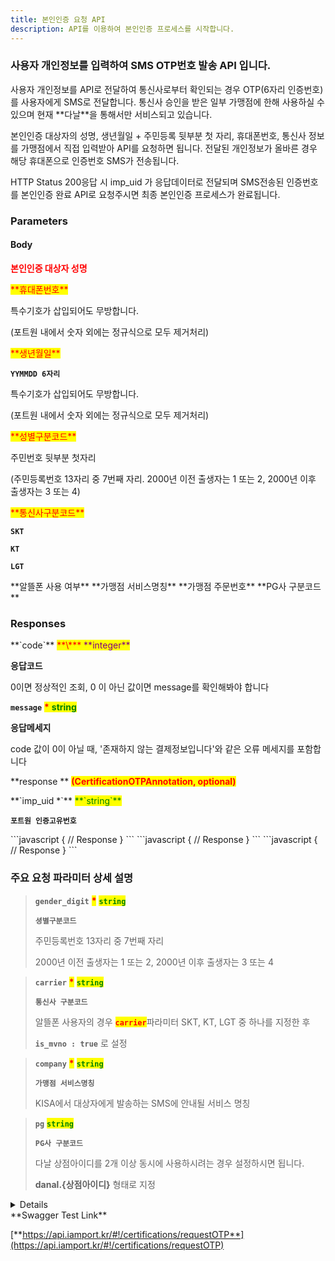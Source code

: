 ```yaml
---
title: 본인인증 요청 API
description: API를 이용하여 본인인증 프로세스를 시작합니다.
---
```




### 사용자 개인정보를 입력하여 SMS OTP번호 발송 API 입니다.

<Swagger method="post" path="/certifications/otp/request" baseUrl="https://api.iamport.kr" summary="본인인증을 위한 SMS OTP 번호를 발송합니다.">
<SwaggerDescription>
사용자 개인정보를 API로 전달하여 통신사로부터 확인되는 경우 OTP(6자리 인증번호)를 사용자에게 SMS로 전달합니다. 통신사 승인을 받은 일부 가맹점에 한해 사용하실 수 있으며 현재 **다날**을 통해서만 서비스되고 있습니다.

본인인증 대상자의 성명, 생년월일 + 주민등록 뒷부분 첫 자리, 휴대폰번호, 통신사 정보를 가맹점에서 직접 입력받아 API를 요청하면 됩니다. 전달된 개인정보가 올바른 경우 해당 휴대폰으로 인증번호 SMS가 전송됩니다.

HTTP Status 200응답 시 imp_uid 가 응답데이터로 전달되며 SMS전송된 인증번호를 본인인증 완료 API로 요청주시면 최종 본인인증 프로세스가 완료됩니다.

</SwaggerDescription>

### Parameters

#### Body

<SwaggerParameter required="true" name="name" type="String">
<mark style="color:red;">

**본인인증 대상자 성명**

</mark>

</SwaggerParameter>
<SwaggerParameter name="phone" type="String" required="true">
<mark style="color:red;"> **휴대폰번호** </mark>

특수기호가 삽입되어도 무방합니다.

(포트원 내에서 숫자 외에는 정규식으로 모두 제거처리)

</SwaggerParameter>
<SwaggerParameter name="birth" type="String" required="true">
<mark style="color:red;">**생년월일**</mark>

**`YYMMDD 6자리`**

특수기호가 삽입되어도 무방합니다.

(포트원 내에서 숫자 외에는 정규식으로 모두 제거처리)

</SwaggerParameter>
<SwaggerParameter name="gender_digit" type="String" required="true">
<mark style="color:red;">**성별구분코드**</mark>

주민번호 뒷부분 첫자리

(주민등록번호 13자리 중 7번째 자리. 2000년 이전 출생자는 1 또는 2, 2000년 이후 출생자는 3 또는 4)

</SwaggerParameter>
<SwaggerParameter name="carrier" type="String" required="true">
<mark style="color:red;">**통신사구분코드**</mark>

**`SKT`**

**`KT`**

**`LGT`**

</SwaggerParameter>
<SwaggerParameter name="is_mvno" type="Boolean">
**알뜰폰 사용 여부**

</SwaggerParameter>
<SwaggerParameter name="company" type="String">
**가맹점 서비스명칭**

 

</SwaggerParameter>
<SwaggerParameter name="merchant_uid" type="String">
**가맹점 주문번호**

</SwaggerParameter>
<SwaggerParameter name="pg" type="String">
**PG사 구분코드**

</SwaggerParameter>


### Responses

<SwaggerResponse status="200: OK" description="본인인증을 위한 대상자 정보 검증 완료(인증번호 SMS전송요청 중)">
<Tabs>
<Tab title="CertificationOTPResponse">
**`code`** <mark style="color:red;"> **\*** </mark> <mark style="color:purple;"> **integer** </mark>

**응답코드**

0이면 정상적인 조회, 0 이 아닌 값이면 message를 확인해봐야 합니다



**`message`** <mark style="color:red;"> **\*** </mark> <mark style="color:green;"> **string** </mark>

**응답메세지**

code 값이 0이 아닐 때, '존재하지 않는 결제정보입니다'와 같은 오류 메세지를 포함합니다



**response ** <mark style="color:red;"> **(CertificationOTPAnnotation, optional)** </mark>

</Tab>
</Tabs>

<Tabs>
<Tab title="CertificationOTPAnnotation">
**`imp_uid *`** <mark style="color:green;">**`string`**</mark>

**`포트원 인증고유번호`**

</Tab>
</Tabs>

</SwaggerResponse>

<SwaggerResponse status="400: Bad Request" description="대상자 개인정보 중 일부가 누락되었거나 올바르지 않은 경우">
```javascript
{
    // Response
}
```

</SwaggerResponse>

<SwaggerResponse status="401: Unauthorized" description="인증 Token이 전달되지 않았거나 유효하지 않은 경우">
```javascript
{
    // Response
}
```

</SwaggerResponse>

<SwaggerResponse status="500: Internal Server Error" description="처리 중 다날서버 응답오류 등 오류가 발생한 경우">
```javascript
{
    // Response
}
```

</SwaggerResponse>

</Swagger>

### **주요 요청 파라미터 상세 설명**

> **`gender_digit`** <mark style="color:red;">**\***</mark> <mark style="color:green;">**`string`**</mark>
>
> **`셩별구분코드`**
>
> 주민등록번호 13자리 중 7번째 자리
>
> 2000년 이전 출생자는 1 또는 2, 2000년 이후 출생자는 3 또는 4

> **`carrier`** <mark style="color:red;">**\***</mark> <mark style="color:green;">**`string`**</mark>
>
> **`통신사 구분코드`**
>
> 알뜰폰 사용자의 경우 <mark style="color:red;">**`carrier`**</mark>파라미터 SKT, KT, LGT 중 하나를 지정한 후
>
> **`is_mvno : true`** 로 설정

> **`company`** <mark style="color:red;">**\***</mark> <mark style="color:green;">**`string`**</mark>
>
> **`가맹점 서비스명칭`**
>
> KISA에서 대상자에게 발송하는 SMS에 안내될 서비스 명칭

> **`pg`** <mark style="color:green;">**`string`**</mark>
>
> **`PG사 구분코드`**
>
> 다날 상점아이디를 2개 이상 동시에 사용하시려는 경우 설정하시면 됩니다.
>
> **danal.\{상점아이디}** 형태로 지정

<Details>
<p slot="summary">Response Model Schema</p>

```json
{
  "code": 0,
  "message": "string",
  "response": {
    "imp_uid": "string"
  }
}
```

</Details>

<Hint style="success">
**Swagger Test Link**

[**https://api.iamport.kr/#!/certifications/requestOTP**](https://api.iamport.kr/#!/certifications/requestOTP)
</Hint>
